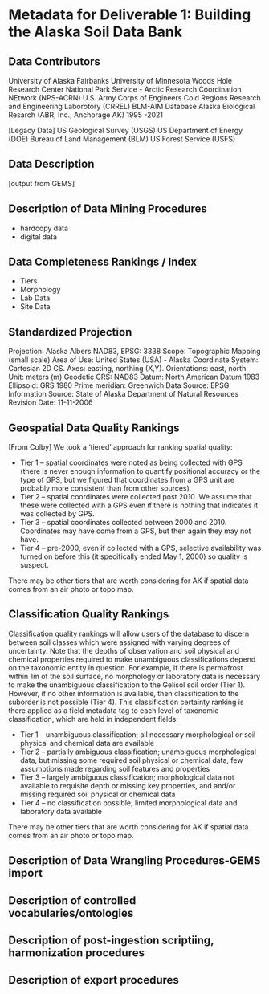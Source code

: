 # Metadata for Deliverable 1: Building the Alaska Soil Data Bank

## Data Contributors
University of Alaska Fairbanks
University of Minnesota
Woods Hole Research Center
National Park Service - Arctic Research Coordination NEtwork (NPS-ACRN)
U.S. Army Corps of Engineers Cold Regions Research and Engineering Laborotory (CRREL)
BLM-AIM Database
Alaska Biological Resarch (ABR, Inc., Anchorage AK) 1995 -2021

[Legacy Data]
US Geological Survey (USGS)
US Department of Energy (DOE)
Bureau of Land Management (BLM)
US Forest Service (USFS)

## Data Description
[output from GEMS]

## Description of Data Mining Procedures

- hardcopy data
- digital data

## Data Completeness Rankings / Index 

- Tiers
- Morphology
- Lab Data
- Site Data

## Standardized Projection
Projection: Alaska Albers NAD83, EPSG: 3338
Scope: Topographic Mapping (small scale)
Area of Use: United States (USA) - Alaska
Coordinate System: Cartesian 2D CS. Axes: easting, northing (X,Y). Orientations: east, north. 
Unit: meters (m)
Geodetic CRS: NAD83
Datum: North American Datum 1983
Ellipsoid: GRS 1980
Prime meridian: Greenwich
Data Source: EPSG
Information Source: State of Alaska Department of Natural Resources
Revision Date: 11-11-2006

## Geospatial Data Quality Rankings

[From Colby] We took a ‘tiered’ approach for ranking spatial quality:

- Tier 1 – spatial coordinates were noted as being collected with GPS (there is never enough information to quantify positional accuracy or the type of GPS, but we figured that coordinates from a GPS unit are probably more consistent than from other sources).
- Tier 2 – spatial coordinates were collected post 2010. We assume that these were collected with a GPS even if there is nothing that indicates it was collected by GPS.
- Tier 3 – spatial coordinates collected between 2000 and 2010. Coordinates may have come from a GPS, but then again they may not have.
- Tier 4 – pre-2000, even if collected with a GPS, selective availability was turned on before this (it specifically ended May 1, 2000) so quality is suspect.
 
There may be other tiers that are worth considering for AK if spatial data comes from an air photo or topo map.

## Classification Quality Rankings

Classification quality rankings will allow users of the database to discern between soil classes which were assigned with varying degrees of uncertainty. Note that the depths of observation and soil physical and chemical properties required to make unambiguous classifications depend on the taxonomic entity in question. For example, if there is permafrost within 1m of the soil surface, no morphology or laboratory data is necessary to make the unambiguous classification to the Gelisol soil order (Tier 1). However, if no other information is available, then classification to the suborder is not possible (Tier 4). This classification certainty ranking is there applied as a field metadata tag to each level of taxonomic classification, which are held in independent fields:

- Tier 1 – unambiguous classification; all necessary morphological or soil physical and chemical data are available
- Tier 2 – partially ambiguous classification; unambiguous morphological data, but missing some required soil physical or chemical data, few assumptions made regarding soil features and properties
- Tier 3 – largely ambiguous classification; morphological data not available to requisite depth or missing key properties, and and/or missing required soil physical or chemical data
- Tier 4 – no classification possible; limited morphological data and laboratory data available
 
There may be other tiers that are worth considering for AK if spatial data comes from an air photo or topo map.

## Description of Data Wrangling Procedures-GEMS import

## Description of controlled vocabularies/ontologies

## Description of post-ingestion scriptiing, harmonization procedures

## Description of export procedures

